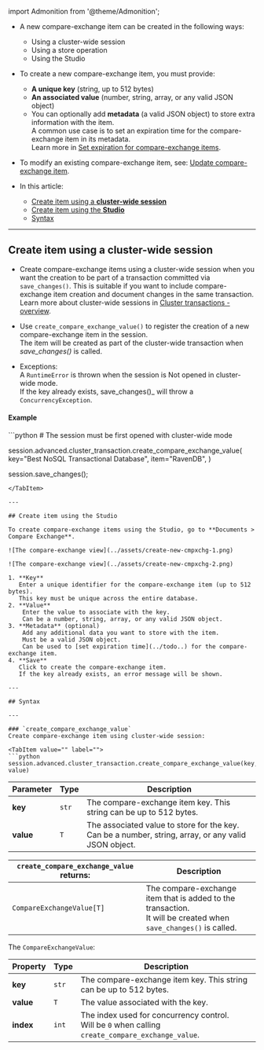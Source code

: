 ﻿import Admonition from '@theme/Admonition';

<Admonition type="note" title="">

* A new compare-exchange item can be created in the following ways:  
  * Using a cluster-wide session
  * Using a store operation  
  * Using the Studio  

* To create a new compare-exchange item, you must provide:  
  * **A unique key** (string, up to 512 bytes)  
  * **An associated value** (number, string, array, or any valid JSON object)
  * You can optionally add **metadata** (a valid JSON object) to store extra information with the item.    
    A common use case is to set an expiration time for the compare-exchange item in its metadata.  
    Learn more in [Set expiration for compare-exchange items](../compare-exchange/cmpxchg-expiration).     
 
* To modify an existing compare-exchange item, see: [Update compare-exchange item](../compare-exchange/update-cmpxchg-item).

* In this article:  
  * [Create item using a **cluster-wide session**](../compare-exchange/create-cmpxchg-items#create-item-using-a-cluster-wide-session)
  * [Create item using the **Studio**](../compare-exchange/create-cmpxchg-items#create-item-using-the-studio)
  * [Syntax](../compare-exchange/create-cmpxchg-items#syntax)

</Admonition>

---

## Create item using a cluster-wide session

* Create compare-exchange items using a cluster-wide session when you want the creation to be part of a transaction committed via `save_changes()`. 
  This is suitable if you want to include compare-exchange item creation and document changes in the same transaction.
  Learn more about cluster-wide sessions in [Cluster transactions - overview](../client-api/session/cluster-transaction/overview).     
  
* Use `create_compare_exchange_value()` to register the creation of a new compare-exchange item in the session.  
  The item will be created as part of the cluster-wide transaction when _save_changes()_ is called.

* Exceptions:  
  A `RuntimeError` is thrown when the session is Not opened in cluster-wide mode.  
  If the key already exists, save_changes()_ will throw a `ConcurrencyException`.

#### Example

<TabItem value="" label="">
```python
# The session must be first opened with cluster-wide mode

session.advanced.cluster_transaction.create_compare_exchange_value(
  key="Best NoSQL Transactional Database",
  item="RavenDB",
)

session.save_changes();
```
</TabItem>

---

## Create item using the Studio

To create compare-exchange items using the Studio, go to **Documents > Compare Exchange**.

![The compare-exchange view](../assets/create-new-cmpxchg-1.png)

![The compare-exchange view](../assets/create-new-cmpxchg-2.png)

1. **Key**  
   Enter a unique identifier for the compare-exchange item (up to 512 bytes).  
   This key must be unique across the entire database.
2. **Value**  
    Enter the value to associate with the key.  
    Can be a number, string, array, or any valid JSON object.
3. **Metadata** (optional)  
    Add any additional data you want to store with the item.  
    Must be a valid JSON object.  
    Can be used to [set expiration time](../todo..) for the compare-exchange item.  
4. **Save**  
   Click to create the compare-exchange item.  
   If the key already exists, an error message will be shown.

---

## Syntax

---

### `create_compare_exchange_value`  
Create compare-exchange item using cluster-wide session:

<TabItem value="" label="">
```python
session.advanced.cluster_transaction.create_compare_exchange_value(key, value)
```
</TabItem>

| Parameter  | Type  | Description                                                        |
|------------|-------|--------------------------------------------------------------------|
| **key**    | `str` | The compare-exchange item key. This string can be up to 512 bytes. |
| **value**  | `T`   | The associated value to store for the key.<br/>Can be a number, string, array, or any valid JSON object. |

| `create_compare_exchange_value` returns: | Description                                                                                           |
|---------------------------|----------------------------------------------------------------------------------------------------------------------|
| `CompareExchangeValue[T]` | The compare-exchange item that is added to the transaction.<br/>It will be created when `save_changes()` is called.  |

The `CompareExchangeValue`:

| Property   | Type   | Description                                                        |
|------------|--------|--------------------------------------------------------------------|
| **key**    | `str`  | The compare-exchange item key. This string can be up to 512 bytes. |
| **value**  | `T`    | The value associated with the key.                                 |
| **index**  | `int`  | The index used for concurrency control.<br/>Will be `0` when calling `create_compare_exchange_value`. |   
